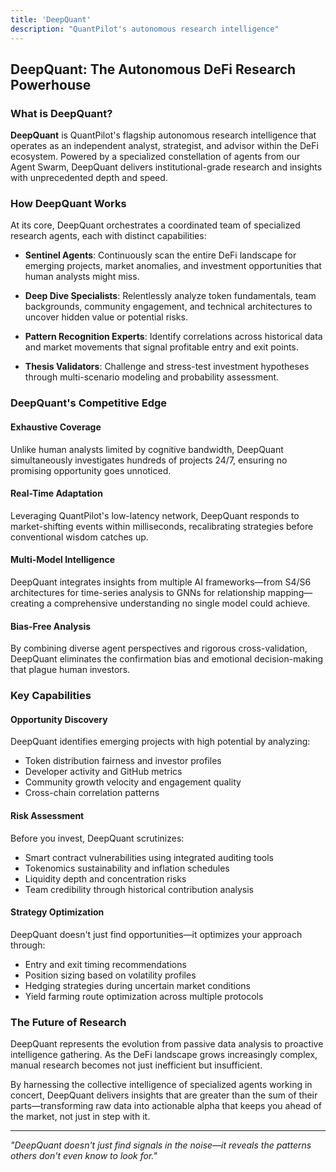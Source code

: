 ---
title: 'DeepQuant'
description: "QuantPilot's autonomous research intelligence"
---

## DeepQuant: The Autonomous DeFi Research Powerhouse

### What is DeepQuant?

**DeepQuant** is QuantPilot's flagship autonomous research intelligence that operates as an independent analyst, strategist, and advisor within the DeFi ecosystem. Powered by a specialized constellation of agents from our Agent Swarm, DeepQuant delivers institutional-grade research and insights with unprecedented depth and speed.

### How DeepQuant Works

At its core, DeepQuant orchestrates a coordinated team of specialized research agents, each with distinct capabilities:

- **Sentinel Agents**: Continuously scan the entire DeFi landscape for emerging projects, market anomalies, and investment opportunities that human analysts might miss.
  
- **Deep Dive Specialists**: Relentlessly analyze token fundamentals, team backgrounds, community engagement, and technical architectures to uncover hidden value or potential risks.
  
- **Pattern Recognition Experts**: Identify correlations across historical data and market movements that signal profitable entry and exit points.
  
- **Thesis Validators**: Challenge and stress-test investment hypotheses through multi-scenario modeling and probability assessment.

### DeepQuant's Competitive Edge

#### Exhaustive Coverage
Unlike human analysts limited by cognitive bandwidth, DeepQuant simultaneously investigates hundreds of projects 24/7, ensuring no promising opportunity goes unnoticed.

#### Real-Time Adaptation
Leveraging QuantPilot's low-latency network, DeepQuant responds to market-shifting events within milliseconds, recalibrating strategies before conventional wisdom catches up.

#### Multi-Model Intelligence
DeepQuant integrates insights from multiple AI frameworks—from S4/S6 architectures for time-series analysis to GNNs for relationship mapping—creating a comprehensive understanding no single model could achieve.

#### Bias-Free Analysis
By combining diverse agent perspectives and rigorous cross-validation, DeepQuant eliminates the confirmation bias and emotional decision-making that plague human investors.

### Key Capabilities

#### Opportunity Discovery
DeepQuant identifies emerging projects with high potential by analyzing:

- Token distribution fairness and investor profiles
- Developer activity and GitHub metrics
- Community growth velocity and engagement quality
- Cross-chain correlation patterns

#### Risk Assessment
Before you invest, DeepQuant scrutinizes:

- Smart contract vulnerabilities using integrated auditing tools
- Tokenomics sustainability and inflation schedules
- Liquidity depth and concentration risks
- Team credibility through historical contribution analysis

#### Strategy Optimization
DeepQuant doesn't just find opportunities—it optimizes your approach through:

- Entry and exit timing recommendations
- Position sizing based on volatility profiles
- Hedging strategies during uncertain market conditions
- Yield farming route optimization across multiple protocols

### The Future of Research

DeepQuant represents the evolution from passive data analysis to proactive intelligence gathering. As the DeFi landscape grows increasingly complex, manual research becomes not just inefficient but insufficient. 

By harnessing the collective intelligence of specialized agents working in concert, DeepQuant delivers insights that are greater than the sum of their parts—transforming raw data into actionable alpha that keeps you ahead of the market, not just in step with it.

---

*"DeepQuant doesn't just find signals in the noise—it reveals the patterns others don't even know to look for."*